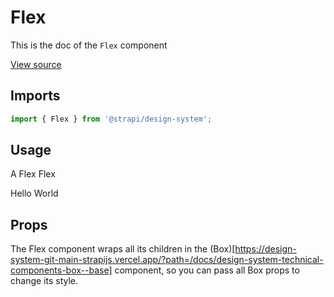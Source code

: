 <!--- Flex.stories.mdx --->



<Meta title="Design System/Technical Components/Flex" component={Flex} />

# Flex

This is the doc of the `Flex` component

[View source](https://github.com/strapi/design-system/tree/main/packages/strapi-design-system/src/Flex)

## Imports

```js
import { Flex } from '@strapi/design-system';
```

## Usage

A Flex Flex

<Canvas>
  <Story name="base">
    <Flex>
      <Box background="primary600" padding={1} hasRadius>
        <Typography textColor="neutral0">Hello</Typography>
      </Box>
      <Box background="success600" padding={1} hasRadius>
        <Typography textColor="neutral0">World</Typography>
      </Box>
    </Flex>
  </Story>
</Canvas>

## Props

The Flex component wraps all its children in the
(Box)[https://design-system-git-main-strapijs.vercel.app/?path=/docs/design-system-technical-components-box--base]
component, so you can pass all Box props to change its style.

<ArgsTable of={Flex} />
